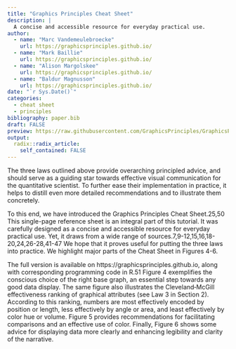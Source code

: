 ```yaml
---
title: "Graphics Principles Cheat Sheet"
description: |
  A concise and accessible resource for everyday practical use. 
author:
  - name: "Marc Vandemeulebroecke"  
    url: https://graphicsprinciples.github.io/
  - name: "Mark Baillie"
    url: https://graphicsprinciples.github.io/
  - name: "Alison Margolskee"
    url: https://graphicsprinciples.github.io/
  - name: "Baldur Magnusson"
    url: https://graphicsprinciples.github.io/
date: "`r Sys.Date()`"
categories:
  - cheat sheet
  - principles
bibliography: paper.bib
draft: FALSE
preview: https://raw.githubusercontent.com/GraphicsPrinciples/GraphicsPrinciples.github.io/master/assets/2018-11-06_thumbnail.png
output:
  radix::radix_article:
    self_contained: FALSE
---
```



The three laws outlined above provide overarching principled advice, and should serve as a guiding star towards effective visual communication for the quantitative scientist. To further ease their implementation in practice, it helps to distill even more detailed recommendations and to illustrate them concretely.

To this end, we have introduced the Graphics Principles Cheat Sheet.25,50 This single-page reference sheet is an integral part of this tutorial. It was carefully designed as a concise and accessible resource for everyday practical use. Yet, it draws from a wide range of sources.7,9-12,15,16,18-20,24,26-28,41-47 We hope that it proves useful for putting the three laws into practice.
We highlight major parts of the Cheat Sheet in Figures 4-6. 

The full version is available on https://graphicsprinciples.github.io, along with corresponding programming code in R.51 Figure 4 exemplifies the conscious choice of the right base graph, an essential step towards any good data display. The same figure also illustrates the Cleveland‐McGill effectiveness ranking of graphical attributes (see Law 3 in Section 2). According to this ranking, numbers are most effectively encoded by position or length, less effectively by angle or area, and least effectively by color hue or volume. Figure 5 provides recommendations for facilitating comparisons and an effective use of color. Finally, Figure 6 shows some advice for displaying data more clearly and enhancing legibility and clarity of the narrative.